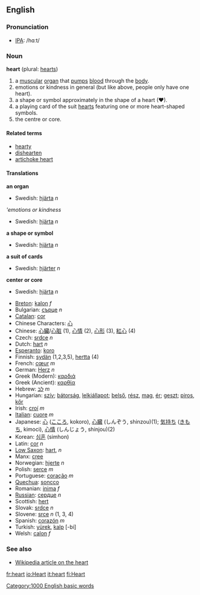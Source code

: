 ==English==
===Pronunciation===
*[[IPA]]: /hɑːt/
===Noun===
'''heart''' (plural: [[hearts]])

# a [[muscular]] [[organ]] that [[pump]]s [[blood]] through the [[body]].
# emotions or kindness in general (but like above, people only have one heart).
# a shape or symbol approximately in the shape of a heart (♥).
# a playing card of the suit [[hearts]] featuring one or more heart-shaped symbols.
# the centre or core.

====Related terms====
*[[hearty]]
*[[dishearten]]
*[[artichoke heart]]

====Translations====
'''an organ'''
{{top}}
{{mid}}
*Swedish: [[hjärta]] ''n''
{{bottom}}
'''emotions or kindness''
{{top}}
{{mid}}
*Swedish: [[hjärta]] ''n''
{{bottom}}
'''a shape or symbol'''
{{top}}
{{mid}}
*Swedish: [[hjärta]] ''n''
{{bottom}}
'''a suit of cards'''
{{top}}
{{mid}}
*Swedish: [[hjärter]] ''n''
{{bottom}}
'''center or core'''
{{top}}
{{mid}}
*Swedish: [[hjärta]] ''n''
{{bottom}}

{{checktrans}}

*[[Breton]]: [[kalon]] ''f''
*Bulgarian: [[сърце]] ''n''
*[[Catalan]]: [[cor]]
*Chinese Characters: [[心]]
*Chinese: [[心臟]]/[[心脏]] (1), [[心情]] (2), [[心形]] (3), [[紅心]] (4)
*Czech: [[srdce]] ''n''
*Dutch: [[hart]] ''n''
*[[Esperanto]]: [[koro]]
*Finnish: [[sydän]] (1,2,3,5), [[hertta]] (4)
*French: [[cœur]] ''m''
*German: [[Herz]] ''n''
*Greek (Modern): [[καρδιά]]
*Greek (Ancient): [[καρθία]]
*Hebrew: [[לב]] ''m''
*Hungarian: [[szív]]; [[bátorság]], [[lelkiállapot]]; [[belső]], [[rész]], [[mag]], [[ér]]; [[geszt]]; [[piros]], [[kőr]]
*Irish: [[croí]] ''m''
*[[Italian]]: [[cuore]] ''m''
*Japanese: [[心]] ([[こころ]], kokoro), [[心臓]] (しんぞう, shinzou)(1); [[気持ち]] ([[きもち]], kimoci), [[心情]] (しんじょう, shinjou)(2)
*Korean: [[심혼]] (simhon)
*Latin: [[cor]] ''n''
*[[Low Saxon]]: [[hart]], ''n''
*Manx: [[cree#Manx|cree]]
*Norwegian: [[hjerte]] ''n''
*Polish: [[serce]] ''m''
*Portuguese: [[coração]] ''m''
*[[Quechua]]: [[soncco]]
*Romanian: [[inima]] ''f''
*[[Russian]]: [[сердце]] ''n''
*Scottish: [[hert]]
*Slovak: [[srdce]] ''n''
*Slovene: [[srce]] ''n'' (1, 3, 4)
*Spanish: [[corazón]] ''m''
*Turkish: [[yürek]], [[kalp]] [-bi]
*Welsh: [[calon]] ''f''

===See also===
*[[w:heart|Wikipedia article on the heart]]

[[Category:1000 English basic words]]

[[fr:heart]]
[[io:Heart]]
[[it:heart]]
[[fi:Heart]]